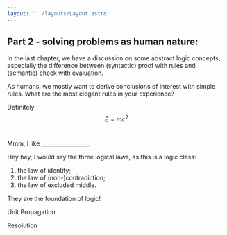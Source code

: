 ```yaml
---
layout: '../layouts/Layout.astro'
---
```



## Part 2 - solving problems as human nature:

<Teacher>

In the last chapter, we have a discussion on some abstract logic concepts, especially
the difference between (syntactic) proof with rules and (semantic)
check with evaluation.

As humans, we mostly want to derive conclusions of interest with simple rules.
What are the most elegant rules in your experience?

</Teacher>

<Student>

Definitely $$ E = m c^{2} $$.

</Student>



<Student>

Mmm, I like _________________.

</Student>

<Student>

Hey hey, I would say the three logical laws, as this is a logic class:

1. the law of identity;
2. the law of (non-)contradiction;
3. the law of excluded middle.

They are the foundation of logic!

</Student>

Unit Propagation

Resolution
